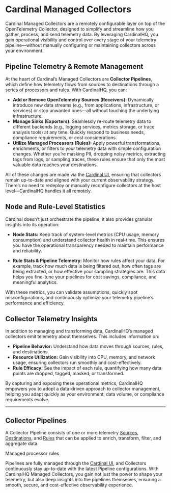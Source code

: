 
# Cardinal Managed Collectors

Cardinal Managed Collectors are a remotely configurable layer on top of the OpenTelemetry Collector, designed to simplify and streamline how you gather, process, and send telemetry data. By leveraging CardinalHQ, you gain operational visibility and control over every stage of your telemetry pipeline—without manually configuring or maintaining collectors across your environment.

## Pipeline Telemetry & Remote Management

At the heart of Cardinal’s Managed Collectors are **Collector Pipelines**, which define how telemetry flows from sources to destinations through a series of processors and rules. With CardinalHQ, you can:

- **Add or Remove OpenTelemetry Sources (Receivers):** Dynamically introduce new data streams (e.g., from applications, infrastructure, or services) or stop unwanted ones—all without touching the underlying infrastructure.
- **Manage Sinks (Exporters):** Seamlessly re-route telemetry data to different backends (e.g., logging services, metrics storage, or trace analysis tools) at any time. Quickly respond to business needs, compliance requirements, or cost considerations.
- **Utilize Managed Processors (Rules):** Apply powerful transformations, enrichments, or filters to your telemetry data with simple configuration changes. Whether you’re masking PII, dropping noisy metrics, extracting tags from logs, or sampling traces, these rules ensure that only the most valuable data reaches your destinations.

All of these changes are made via the [Cardinal UI](https://app.cardinalhq.io), ensuring that collectors remain up-to-date and aligned with your current observability strategy. There’s no need to redeploy or manually reconfigure collectors at the host level—CardinalHQ handles it all remotely.

## Node and Rule-Level Statistics

Cardinal doesn’t just orchestrate the pipeline; it also provides granular insights into its operation:

- **Node Stats:** Keep track of system-level metrics (CPU usage, memory consumption) and understand collector health in real-time. This ensures you have the operational transparency needed to maintain performance and reliability.

- **Rule Stats & Pipeline Telemetry:** Monitor how rules affect your data. For example, track how much data is being filtered out, how often tags are being extracted, or how effective your sampling strategies are. This data helps you fine-tune your pipelines for cost savings, compliance, and meaningful analytics.

With these metrics, you can validate assumptions, quickly spot misconfigurations, and continuously optimize your telemetry pipeline’s performance and efficiency.

## Collector Telemetry Insights

In addition to managing and transforming data, CardinalHQ’s managed collectors emit telemetry about themselves. This includes information on:

- **Pipeline Behavior:** Understand how data moves through sources, rules, and destinations.
- **Resource Utilization:** Gain visibility into CPU, memory, and network usage, ensuring collectors run smoothly and cost-effectively.
- **Rule Efficacy:** See the impact of each rule, quantifying how many data points are dropped, tagged, masked, or transformed.

By capturing and exposing these operational metrics, CardinalHQ empowers you to adopt a data-driven approach to collector management, helping you adapt quickly as your environment, data volume, or compliance requirements evolve.

---

## Collector Pipelines

A Collector Pipeline consists of one or more telemetry [Sources](./pipelines/sources), [Destinations](./pipelines/destinations), and [Rules](./pipelines/rules) that can be applied to enrich, transform, filter, and aggregate data.
<div style={{display:'flex', gap:16, flexDirection:'column' }}>
    <ExpandableImage url={'/docs_pipeline.png'} alt={'Pipeline'} imgStyle={{width:'90%', margin:30}}/>
    <div>Managed processor rules</div>
    <ExpandableImage url={'/docs_rules.png'} alt={'Rules'} imgStyle={{width:'90%', margin:30}}/>
</div>



Pipelines are fully managed through the [Cardinal UI](https://app.cardinalhq.io), and Collectors continuously stay up-to-date with the latest Pipeline configurations. With CardinalHQ Managed Collectors, you gain not just the power to shape your telemetry, but also deep insights into the pipelines themselves, ensuring a smooth, secure, and cost-effective observability experience.